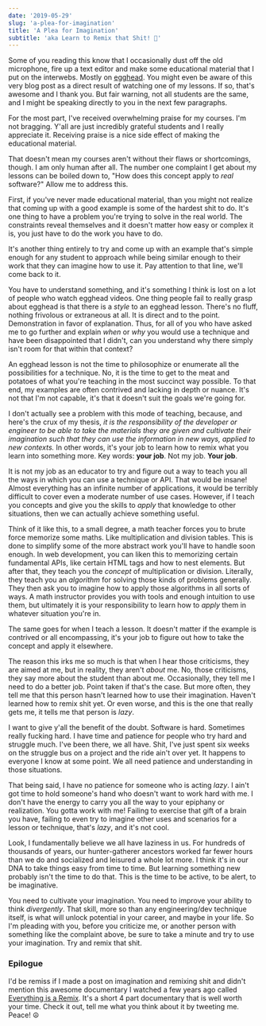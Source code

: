 ```yaml
---
date: '2019-05-29'
slug: 'a-plea-for-imagination'
title: 'A Plea for Imagination'
subtitle: 'aka Learn to Remix that Shit! 💩'
---
```



Some of you reading this know that I occasionally dust off the old microphone, fire up a text editor and make some educational material that I put on the interwebs. Mostly on [egghead](https:///?af=8u8eik). You might even be aware of this very blog post as a direct result of watching one of my lessons. If so, that's awesome and I thank you. But fair warning, not all students are the same, and I might be speaking directly to you in the next few paragraphs.

For the most part, I've received overwhelming praise for my courses. I'm not bragging. Y'all are just incredibly grateful students and I really appreciate it. Receiving praise is a nice side effect of making the educational material.

That doesn't mean my courses aren't without their flaws or shortcomings, though. I am only human after all. <Marker content="And not always the brightest one at that!" /> The number one complaint I get about my lessons can be boiled down to, "How does this concept apply to _real_ software?" <Marker content="Or better still, how does this apply to <em>my</em> particular situation?" /> Allow me to address this.

First, if you've never made educational material, than you might not realize that coming up with a good example is some of the hardest shit to do. It's one thing to have a problem you're trying to solve in the real world. The constraints reveal themselves and it doesn't matter how easy or complex it is, you just have to do the work you have to do.

It's another thing entirely to try and come up with an example that's simple enough for any student to approach while being similar enough to their work that they can imagine how to use it. Pay attention to that line, we'll come back to it.

You have to understand something, and it's something I think is lost on a lot of people who watch egghead videos. One thing people fail to really grasp about egghead is that there is a _style_ to an egghead lesson. There's no fluff, nothing frivolous or extraneous at all. It is direct and to the point. <Marker content="Unlike my writing." /> Demonstration in favor of explanation. Thus, for all of you who have asked me to go further and explain _when_ or _why_ you would use a technique and have been disappointed that I didn't, can you understand why there simply isn't room for that within that context?

An egghead lesson is not the time to philosophize or enumerate all the possibilities for a technique. No, it is the time to get to the meat and potatoes of what you're teaching in the most succinct way possible. To that end, my examples are often contrived and lacking in depth or nuance. It's not that I'm not capable, it's that it doesn't suit the goals we're going for.

I don't actually see a problem with this mode of teaching, because, and here's the crux of my thesis, _it is the responsibility of the developer or engineer_ <Marker content="or any human being for that matter." /> _to be able to take the materials they are given and cultivate their imagination such that they can use the information in new ways, applied to new contexts._ In other words, it's your job to learn how to remix what you learn into something more. Key words: **your job**. Not my job. **Your job**.

It is not my job as an educator to try and figure out a way to teach you all the ways in which you can use a technique or API. That would be insane! Almost everything has an infinite number of applications, it would be terribly difficult to cover even a moderate number of use cases. However, if I teach you concepts and give you the skills to _apply_ that knowledge to other situations, then we can actually achieve something useful.

Think of it like this, to a small degree, a math teacher forces you to brute force memorize some maths. Like multiplication and division tables. This is done to simplify some of the more abstract work you'll have to handle soon enough. In web development, you can liken this to memorizing certain fundamental APIs, like certain HTML tags and how to nest elements. But after that, they teach you the _concept_ of multiplication or division. Literally, they teach you an _algorithm_ for solving those kinds of problems generally. They then ask you to imagine how to apply those algorithms in all sorts of ways. A math instructor provides you with tools and enough intuition to use them, but ultimately it is your responsibility to learn how to _apply_ them in whatever situation you're in.

The same goes for when I teach a lesson. It doesn't matter if the example is contrived or all encompassing, it's your job to figure out how to take the concept and apply it elsewhere.

The reason this irks me so much is that when I hear those criticisms, they are aimed at me, but in reality, they aren't _about_ me. No, those criticisms, they say more about the student than about me. Occasionally, they tell me I need to do a better job. Point taken if that's the case. But more often, they tell me that this person hasn't learned how to use their imagination. Haven't learned how to remix shit yet. Or even worse, and this is the one that really gets me, it tells me that person is _lazy_.

I want to give y'all the benefit of the doubt. Software is hard. Sometimes really fucking hard. I have time and patience for people who try hard and struggle much. I've been there, we all have. Shit, I've just spent six weeks on the struggle bus on a project and the ride ain't over yet. It happens to everyone I know at some point. We all need patience and understanding in those situations.

That being said, I have no patience for someone who is acting _lazy_. I ain't got time to hold someone's hand who doesn't want to work hard with me. I don't have the energy to carry you all the way to your epiphany or realization. You gotta work with me! Failing to exercise that gift of a brain you have, failing to even try to imagine other uses and scenarios for a lesson or technique, that's _lazy_, and it's not cool.

Look, I fundamentally believe we all have laziness in us. For hundreds of thousands of years, our hunter-gatherer ancestors worked far fewer hours than we do and socialized and leisured a whole lot more. <Marker content="I've read that some anthropologists hypothesize that the average person only needed to work 10 hours in a week to supply all their needs. Can you imagine only working 10 hours? I mean you'd also have to imagine wild animals possibly attacking you, but it might be worth it for only working 10 hours. Just saying." /> I think it's in our DNA to take things easy from time to time. But learning something new probably isn't the time to do that. This is the time to be active, to be alert, to be imaginative.

You need to cultivate your imagination. You need to improve your ability to think _divergently_. That skill, more so than any engineering/dev technique itself, is what will unlock potential in your career, and maybe in your life. So I'm pleading with you, before you criticize me, or another person with something like the complaint above, be sure to take a minute and try to use your imagination. Try and remix that shit.

### Epilogue

I'd be remiss if I made a post on imagination and remixing shit and didn't mention this awesome documentary I watched a few years ago called [Everything is a Remix](https://www.everythingisaremix.info/watch-the-series). It's a short 4 part documentary that is well worth your time. Check it out, tell me what you think about it by tweeting me. Peace! ☮
